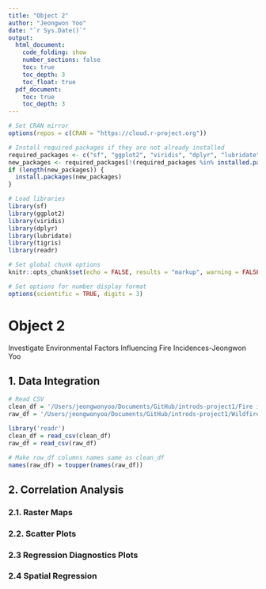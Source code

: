 ```yaml
---
title: "Object 2"
author: "Jeongwon Yoo"
date: "`r Sys.Date()`"
output:
  html_document:
    code_folding: show
    number_sections: false
    toc: true
    toc_depth: 3
    toc_float: true
  pdf_document:
    toc: true
    toc_depth: 3
---
```

  
```r
# Set CRAN mirror
options(repos = c(CRAN = "https://cloud.r-project.org"))

# Install required packages if they are not already installed
required_packages <- c("sf", "ggplot2", "viridis", "dplyr", "lubridate")
new_packages <- required_packages[!(required_packages %in% installed.packages()[, "Package"])]
if (length(new_packages)) {
  install.packages(new_packages)
}

# Load libraries
library(sf)
library(ggplot2)
library(viridis)
library(dplyr)
library(lubridate)
library(tigris)
library(readr)
```


```r
# Set global chunk options
knitr::opts_chunk$set(echo = FALSE, results = "markup", warning = FALSE, message = FALSE)

# Set options for number display format
options(scientific = TRUE, digits = 3)
```

# Object 2

Investigate Environmental Factors Influencing Fire Incidences-Jeongwon Yoo

## 1. Data Integration

```r
# Read CSV
clean_df = '/Users/jeongwonyoo/Documents/GitHub/introds-project1/Fire incidences DC_VA_MD_cleaned.csv' 
raw_df = '/Users/jeongwonyoo/Documents/GitHub/introds-project1/Wildfire_Dataset.csv'

library('readr')
clean_df = read_csv(clean_df)
raw_df = read_csv(raw_df)

# Make row_df columns names same as clean_df
names(raw_df) = toupper(names(raw_df))


```

## 2. Correlation Analysis

### 2.1. Raster Maps

### 2.2. Scatter Plots

### 2.3 Regression Diagnostics Plots

### 2.4 Spatial Regression